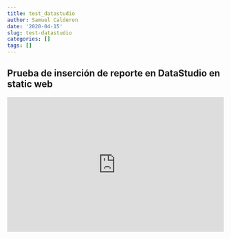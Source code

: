 ```yaml
---
title: test_datastudio
author: Samuel Calderon
date: '2020-04-15'
slug: test-datastudio
categories: []
tags: []
---
```

<head>
<style>
.google-data-studio {
position: relative;
padding-bottom: 56.25%;
padding-top: 30px; height: 0; overflow: hidden;
}

.google-data-studio iframe,
.google-data-studio object,
.google-data-studio embed {
position: absolute;
top: 0;
left: 0;
width: 100%;
height: 100%;
}
</style>
</head>

## Prueba de inserción de reporte en DataStudio en static web

<div class="google-data-studio">
<iframe width="600" height="450" src="https://datastudio.google.com/embed/reporting/3932eb5e-f749-42d3-9369-03b82338aa33/page/qgWMB" frameborder="0" style="border:0" allowfullscreen></iframe>
</div>